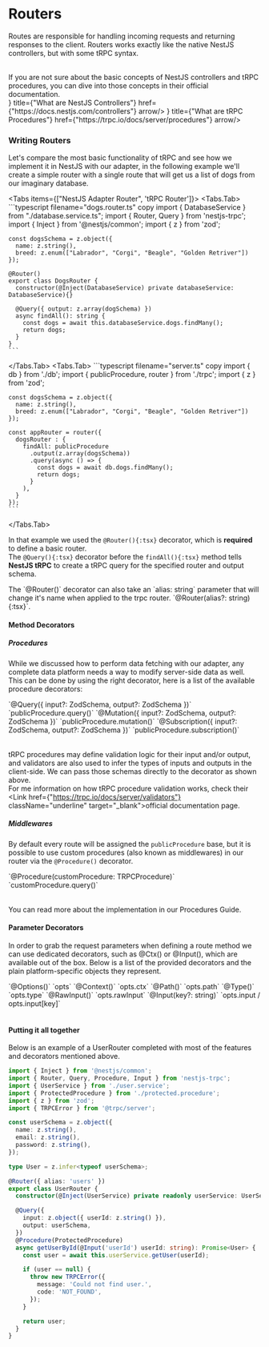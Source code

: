 
# Routers

Routes are responsible for handling incoming requests and returning responses to the client.
Routers works exactly like the native NestJS controllers, but with some tRPC syntax.

<br/>

<Callout>
  If you are not sure about the basic concepts of NestJS controllers and tRPC procedures, you can dive into those concepts in their official documentation.
</Callout>
<div className={"w-full router-cards"}>
  <Cards>
    <Card icon={<NestJSIcon width={50} height={50}/>} title={"What are NestJS Controllers"} href={"https://docs.nestjs.com/controllers"} arrow/>
    <Card icon={<TrpcIcon width={50} height={50}/>} title={"What are tRPC Procedures"} href={"https://trpc.io/docs/server/procedures"} arrow/>
  </Cards>
</div>

### Writing Routers
Let's compare the most basic functionality of tRPC and see how we implement it in NestJS with our adapter, in the following
example we'll create a simple router with a single route that will get us a list of dogs from our imaginary database.

<Tabs items={["NestJS Adapter Router", 'tRPC Router']}>
  <Tabs.Tab>
    ```typescript filename="dogs.router.ts" copy
    import { DatabaseService } from "./database.service.ts";
    import { Router, Query } from 'nestjs-trpc';
    import { Inject } from '@nestjs/common';
    import { z } from 'zod';

    const dogsSchema = z.object({
      name: z.string(),
      breed: z.enum(["Labrador", "Corgi", "Beagle", "Golden Retriver"])
    });

    @Router()
    export class DogsRouter {
      constructor(@Inject(DatabaseService) private databaseService: DatabaseService){}

      @Query({ output: z.array(dogSchema) })
      async findAll(): string {
        const dogs = await this.databaseService.dogs.findMany();
        return dogs;
      }
    }
    ```
  </Tabs.Tab>
  <Tabs.Tab>
    ```typescript filename="server.ts" copy
    import { db } from './db';
    import { publicProcedure, router } from './trpc';
    import { z } from 'zod';

    const dogsSchema = z.object({
      name: z.string(),
      breed: z.enum(["Labrador", "Corgi", "Beagle", "Golden Retriver"])
    });

    const appRouter = router({
      dogsRouter : {
        findAll: publicProcedure
          .output(z.array(dogsSchema))
          .query(async () => {
            const dogs = await db.dogs.findMany();
            return dogs;
          }
        ),
      }
    });
    ```
  </Tabs.Tab>
</Tabs>

In that example we used the `@Router(){:tsx}` decorator, which is **required** to define a basic router.<br/>
The `@Query(){:tsx}` decorator before the `findAll(){:tsx}` method tells **NestJS tRPC** to create a tRPC query for the specified router and output schema.

<Callout>
  The `@Router()` decorator can also take an `alias: string` parameter that will change it's name when applied to the trpc router. `@Router(alias?: string){:tsx}`.
</Callout>

#### Method Decorators

##### Procedures
While we discussed how to perform data fetching with our adapter, any complete data platform needs a way to modify server-side data as well.
This can be done by using the right decorator, here is a list of the available procedure decorators:
<br/>
<Table columns={["Decorator", "Output"]}>
  <Table.Row>
    <Table.Cell>`@Query({ input?: ZodSchema, output?: ZodSchema })`</Table.Cell>
    <Table.Cell>`publicProcedure.query()`</Table.Cell>
  </Table.Row>
  <Table.Row>
    <Table.Cell>`@Mutation({ input?: ZodSchema, output?: ZodSchema })`</Table.Cell>
    <Table.Cell>`publicProcedure.mutation()`</Table.Cell>
  </Table.Row>
  <Table.Row>
    <Table.Cell>`@Subscription({ input?: ZodSchema, output?: ZodSchema })`</Table.Cell>
    <Table.Cell>`publicProcedure.subscription()`</Table.Cell>
  </Table.Row>
</Table>

tRPC procedures may define validation logic for their input and/or output, and validators are also used to infer the types of inputs and outputs in the client-side.
We can pass those schemas directly to the decorator as shown above.<br/>For me information on how tRPC procedure validation works, check their <Link href={"https://trpc.io/docs/server/validators"} className="underline" target="_blank">official documentation page</Link>.

##### Middlewares
By default every route will be assigned the `publicProcedure` base, but it is possible to use custom procedures (also known as middlewares) in our router via the `@Procedure()` decorator.
<Table columns={["Decorator", "Output"]}>
  <Table.Row>
    <Table.Cell>`@Procedure(customProcedure: TRPCProcedure)`</Table.Cell>
    <Table.Cell>`customProcedure.query()`</Table.Cell>
  </Table.Row>
</Table>
You can read more about the implementation in our <Link href={"/docs/procedures"} className="underline">Procedures Guide</Link>.

#### Parameter Decorators
In order to grab the request parameters when defining a route method we can use dedicated decorators, such as @Ctx() or @Input(),
which are available out of the box. Below is a list of the provided decorators and the plain platform-specific objects they represent.
<br/>
<Table>
  <Table.Row>
    <Table.Cell>`@Options()`</Table.Cell>
    <Table.Cell>`opts`</Table.Cell>
  </Table.Row>
  <Table.Row>
    <Table.Cell>`@Context()`</Table.Cell>
    <Table.Cell>`opts.ctx`</Table.Cell>
  </Table.Row>
  <Table.Row>
    <Table.Cell>`@Path()`</Table.Cell>
    <Table.Cell>`opts.path`</Table.Cell>
  </Table.Row>
  <Table.Row>
    <Table.Cell>`@Type()`</Table.Cell>
    <Table.Cell>`opts.type`</Table.Cell>
  </Table.Row>
  <Table.Row>
    <Table.Cell>`@RawInput()`</Table.Cell>
    <Table.Cell>`opts.rawInput`</Table.Cell>
  </Table.Row>
  <Table.Row>
    <Table.Cell>`@Input(key?: string)`</Table.Cell>
    <Table.Cell>`opts.input / opts.input[key]`</Table.Cell>
  </Table.Row>
</Table>

#### Putting it all together
Below is an example of a UserRouter completed with most of the features and decorators mentioned above.
```typescript filename="user.router.ts" copy
import { Inject } from '@nestjs/common';
import { Router, Query, Procedure, Input } from 'nestjs-trpc';
import { UserService } from './user.service';
import { ProtectedProcedure } from './protected.procedure';
import { z } from 'zod';
import { TRPCError } from '@trpc/server';

const userSchema = z.object({
  name: z.string(),
  email: z.string(),
  password: z.string(),
});

type User = z.infer<typeof userSchema>;

@Router({ alias: 'users' })
export class UserRouter {
  constructor(@Inject(UserService) private readonly userService: UserService) {}

  @Query({
    input: z.object({ userId: z.string() }),
    output: userSchema,
  })
  @Procedure(ProtectedProcedure)
  async getUserById(@Input('userId') userId: string): Promise<User> {
    const user = await this.userService.getUser(userId);

    if (user == null) {
      throw new TRPCError({
        message: 'Could not find user.',
        code: 'NOT_FOUND',
      });
    }

    return user;
  }
}
```